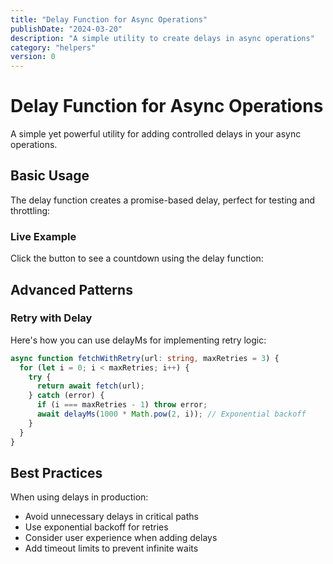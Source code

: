 ```yaml
---
title: "Delay Function for Async Operations"
publishDate: "2024-03-20"
description: "A simple utility to create delays in async operations"
category: "helpers"
version: 0
---
```



# Delay Function for Async Operations

A simple yet powerful utility for adding controlled delays in your async operations.

## Basic Usage

The delay function creates a promise-based delay, perfect for testing and throttling:

<CodeSnippet file="async/delay.ts" />

### Live Example

Click the button to see a countdown using the delay function:

<Example component="delay-example" />

## Advanced Patterns

### Retry with Delay

Here's how you can use delayMs for implementing retry logic:

```typescript
async function fetchWithRetry(url: string, maxRetries = 3) {
  for (let i = 0; i < maxRetries; i++) {
    try {
      return await fetch(url);
    } catch (error) {
      if (i === maxRetries - 1) throw error;
      await delayMs(1000 * Math.pow(2, i)); // Exponential backoff
    }
  }
}
```

## Best Practices

When using delays in production:
- Avoid unnecessary delays in critical paths
- Use exponential backoff for retries
- Consider user experience when adding delays
- Add timeout limits to prevent infinite waits
